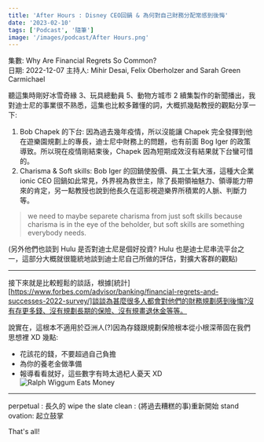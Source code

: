 ```yaml
---
title: 'After Hours : Disney CEO回鍋 & 為何對自己財務分配常感到後悔'
date: '2023-02-10'
tags: ['Podcast', '隨筆']
image: '/images/podcast/After Hours.png'
---
```


集數: Why Are Financial Regrets So Common?<br/>
日期: 2022-12-07
主持人: Mihir Desai, Felix Oberholzer and Sarah Green Carmichael

聽這集時剛好冰雪奇緣 3、玩具總動員 5、動物方城市 2 續集製作的新聞播出，我對迪士尼的事業很不熟悉，這集也比較多難懂的詞，大概抓幾點教授的觀點分享一下:

1. Bob Chapek 的下台: 因為過去幾年疫情，所以沒能讓 Chapek 完全發揮到他在遊樂園規劃上的專長，迪士尼中財務上的問題，也有前面 Bog Iger 的政策導致。所以現在疫情剛結束後，Chapek 因為短期成效沒有結果就下台蠻可惜的。
2. Charisma & Soft skills: Bob Iger 的回鍋使股價、員工士氣大漲，這種大企業 ionic CEO 回鍋如此常見，外界視為救世主，除了長期領袖魅力、領導能力帶來的肯定，另一點教授也說到他長久在這影視遊樂界所積累的人脈、判斷力等。

> we need to maybe separete charisma from just soft skills because charisma is in the eye of the beholder, but soft skills are something everybody needs.

(另外他們也談到 Hulu 是否對迪士尼是個好投資? Hulu 也是迪士尼串流平台之一，這部分大概就很籠統地談到迪士尼自己所做的評估，對擴大客群的觀點)

---

接下來就是比較輕鬆的談話，根據[統計][https://www.forbes.com/advisor/banking/financial-regrets-and-successes-2022-survey/]談談為甚麼很多人都會對他們的財務規劃感到後悔?沒有存更多錢、沒有規劃長期的保險、沒有規畫退休金等等。

說實在，這根本不適用於亞洲人(?)因為存錢跟規劃保險根本從小根深蒂固在我們思想裡 XD
幾點:

- 花該花的錢，不要超過自己負擔
- 為你的養老金做準備
- 報導看看就好，這些數字有時太過杞人憂天 XD
  ![Ralph Wiggum Eats Money](/images/podcast/ralph-wiggum-eats-money.gif)

---

perpetual : 長久的
wipe the slate clean : (將過去糟糕的事)重新開始
stand ovation: 起立鼓掌

That's all!
